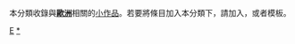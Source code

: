 {{Catnav|頁面分類|地理|大洲|欧洲}}
{{hiddencat}}
{{WPSS-cat}}
本分類收錄與'''[[歐洲|歐洲]]'''相關的[[Wikipedia:小作品|小作品]]。若要將條目加入本分類下，請加入'''{{tl|Europe-stub}}'''，或者'''{{tl|歐洲小作品}}'''模板。

[[Category:各大洲小作品|E]]
[[Category:歐洲|*]]